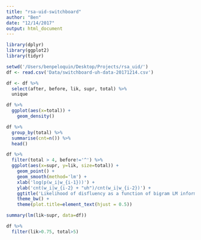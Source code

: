 ```yaml
---
title: "rsa-uid-switchboard"
author: "Ben"
date: "12/14/2017"
output: html_document
---
```


```r
library(dplyr)
library(ggplot2)
library(tidyr)
```


```r
setwd('/Users/benpeloquin/Desktop/Projects/rsa_uid/')
df <- read.csv('Data/switchboard-uh-data-20171214.csv')
```

```r
df <- df %>%
  select(after, before, lik, supr, total) %>%
  unique
```


```r
df %>%
  ggplot(aes(x=total)) +
    geom_density()
```

```r
df %>%
  group_by(total) %>%
  summarise(cnt=n()) %>% 
  head()
```

```r
df %>%
  filter(total > 4, before!='^') %>%
  ggplot(aes(x=supr, y=lik, size=total)) +
    geom_point() +
    geom_smooth(method='lm') +
    xlab('log(p(w_i|w_{i-1}))') +
    ylab('cnt(w_i|w_{i-2} + "uh")/cnt(w_i|w_{i-2})') +
    ggtitle('Likelihood of disfluency as a function of bigram LM informativity') + 
    theme_bw() +
    theme(plot.title=element_text(hjust = 0.5))
```

```r
summary(lm(lik~supr, data=df))
```
```r
df %>%
  filter(lik>0.75, total>5)
```